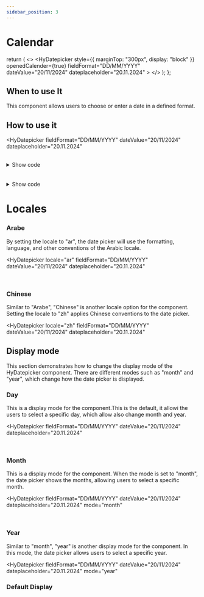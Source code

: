 ```yaml
---
sidebar_position: 3
---
```




# Calendar

  return (
    <>
      <HyDatepicker
        style={{ marginTop: "300px", display: "block" }}
        openedCalender={true}
        fieldFormat="DD/MM/YYYY"
        dateValue="20/11/2024"
        dateplaceholder="20.11.2024"
      ></HyDatepicker>
    </>
  );
};

## When to use It

This component allows users to choose or enter a date in a defined format.

## How to use it

<HyDatepicker
  fieldFormat="DD/MM/YYYY"
  dateValue="20/11/2024"
  dateplaceholder="20.11.2024"
></HyDatepicker>
<br />
<details style={{backgroundColor : 'transparent', border : 'none'}}>
  <summary>Show code</summary>
<Tabs>
  <TabItem value="react" label="React">

```jsx
import { HyButton } from "@hybridui/button/react";

export default function App() {
  return (
    <div className="App">
      <HyDatepicker
        fieldFormat="DD/MM/YYYY"
        dateValue="20/11/2024"
        dateplaceholder="20.11.2024"
      ></HyDatepicker>
    </div>
  );
}
```

</TabItem>
<TabItem value="Html/Angular" label="Html/Angular">

```jsx
<hy-datepicker
  fieldFormat="DD/MM/YYYY"
  dateValue="20/11/2024"
  dateplaceholder="20.11.2024"
></hy-datepicker>
```

</TabItem>

</Tabs>

</details>

<br />
<HyDatepicker
  fieldFormat="DD.MM.YYYY"
  dateValue="20.11.2024"
  dateplaceholder="20.11.2024"
></HyDatepicker>
<br />

<details style={{backgroundColor : 'transparent', border : 'none'}}>
  <summary>Show code</summary>
<Tabs>
  <TabItem value="react" label="React">

```jsx
import { HyButton } from "@hybridui/button/react";

export default function App() {
  return (
    <div className="App">
      <HyDatepicker
        fieldFormat="DD.MM.YYYY"
        dateValue="20.11.2024"
        dateplaceholder="20.11.2024"
      ></HyDatepicker>
    </div>
  );
}
```

</TabItem>
<TabItem value="Html/Angular" label="Html/Angular">

```jsx
<hy-datepicker
  fieldFormat="DD.MM.YYYY"
  dateValue="20.11.2024"
  dateplaceholder="20.11.2024"
></hy-datepicker>
```

</TabItem>

</Tabs>

</details>

# Locales

### Arabe

By setting the locale to "ar", the date picker will use the formatting, language, and other conventions of the Arabic locale.

<HyDatepicker
  locale="ar"
  fieldFormat="DD/MM/YYYY"
  dateValue="20/11/2024"
  dateplaceholder="20.11.2024"
></HyDatepicker>
<br />

### Chinese

Similar to "Arabe", "Chinese" is another locale option for the component. Setting the locale to "zh" applies Chinese conventions to the date picker.

<HyDatepicker
  locale="zh"
  fieldFormat="DD/MM/YYYY"
  dateValue="20/11/2024"
  dateplaceholder="20.11.2024"
></HyDatepicker>

## Display mode

This section demonstrates how to change the display mode of the HyDatepicker component. There are different modes such as "month" and "year", which change how the date picker is displayed.

### Day

This is a display mode for the component.This is the default, it allowi the users to select a specific day, which allow also change month and year.

<HyDatepicker
  fieldFormat="DD/MM/YYYY"
  dateValue="20/11/2024"
  dateplaceholder="20.11.2024"
></HyDatepicker>
<br />

### Month

This is a display mode for the component. When the mode is set to "month", the date picker shows the months, allowing users to select a specific month.

<HyDatepicker
  fieldFormat="DD/MM/YYYY"
  dateValue="20/11/2024"
  dateplaceholder="20.11.2024"
  mode="month"
></HyDatepicker>
<br />

### Year

Similar to "month", "year" is another display mode for the component. In this mode, the date picker allows users to select a specific year.

<HyDatepicker
  fieldFormat="DD/MM/YYYY"
  dateValue="20/11/2024"
  dateplaceholder="20.11.2024"
  mode="year"
></HyDatepicker>

### Default Display

<DefaultOpenCalender></DefaultOpenCalender>
